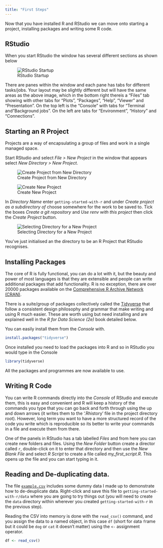 ```yaml
---
title: "First Steps"
---
```


Now that you have installed R and RStudio we can move onto starting a project, installing packages and writing some R
code.

## RStudio

When you start RStudio the window has several different sections as shown below

![RStudio Startup](img/rstudio.png)

There are panes within the window and each pane has tabs for different tasks/jobs. Your layout may be slightly different
but will have the same areas as the above image, which in the bottom right thereis a "Files"
tab showing with other tabs for "Plots", "Packages", "Help", "Viewer" and "Presentation". On the top left is the
"Console" with tabs for "Terminal and "Background jobs". On the left are tabs for "Environment", "History" and
"Connections".


## Starting an R Project

Projects are a way of encapsulating a group of files and work in a single managed space.

Start RStudio and select _File > New Project_ in the window that appears select _New Directory > New Project_.

![Create Project from New Directory](img/rstudio_create_project.png)

![Create New Project](img/rstudio_new_project.png)

In _Directory Name_ enter  `getting-started-with-r` and under _Create project as a subdirectory of_ choose somewhere for the
work to be saved to. Tick the boxes _Create a git repository_ and _Use renv with this project_ then click the _Create
Project_ button.

![Selecting Directory for a New Project](img/rstudio_select_directory.png)

You've just initialised an the directory to be an R Project that RStudio recognises.


## Installing Packages

The core of R is fully functional, you can do a lot with it, but the beauty and power of most languages is that they are
extensible and people can write additional packages that add functionality. R is no exception, there are over 20000
packages available on the [Comprehensive R Archive Network (CRAN)](https://cran.r-project.org/).

There is a suite/group of packages collectively called the [Tidyverse](https://www.tidyverse.org/) that follow a
consistent design philosophy and grammar that make writing and using R much easier. These are worth using but need
installing and are explained well in the _R for Data Science (2e)_ book detailed below.

You can easily install them from the _Console_ with.

``` .r
install.packages("tidyverse")
```

Once installed you need to load the packages into R and so in RStudio you would type in the Console

``` .r
library(tidyverse)
```

All the packages and programmes are now available to use.

## Writing R Code

You can write R commands directly into the _Console_ of RStudio and execute them, this is easy and convenient and R will
keep a history of the commands you type that you can go back and forth through using the up and down arrows (it writes
them to the '.Rhistory' file in the project directory root). However, long term you want to have a more structured
record of the code you write which is reproducible so its better to write your commands in a file and execute them from
there.

One of the panels in RStudio has a tab labelled _Files_ and from here you can create new folders and files. Using the
_New Folder_ button create a director called `r`, double-click on it to enter that directory and then use the _New Blank
File_ and select _R Script_ to create a file called _my_first_script.R_.  This opens up the file and you can start
typing in it.

## Reading and De-duplicating data.


The file [`example.csv`](data/csv/example.csv)  includes some dummy data I made up to demonstrate how
to de-deuplicate data. Right-click and save this file to `getting-started-with-r/data` where you are going to try things
out (you will need to create the `data` directory within wherever you created `getting-started-with-r` in the previous
step).



Reading the CSV into memory is done with the `read_csv()` command, and you assign the data to a named object, in this
case `df` (short for `d`ata `f`rame but it could be `dog` or `cat` it doesn't matter) using the `<-` assignment operator.

``` .r
df <- read_csv()
```
